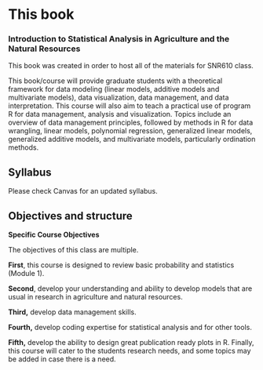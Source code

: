 # This book {.unnumbered}

### Introduction to Statistical Analysis in Agriculture and the Natural Resources

This book was created in order to host all of the materials for SNR610 class.

This book/course will provide graduate students with a theoretical framework for data modeling (linear models, additive models and multivariate models), data visualization, data management, and data interpretation. This course will also aim to teach a practical use of program R for data management, analysis and visualization. Topics include an overview of data management principles, followed by methods in R for data wrangling, linear models, polynomial regression, generalized linear models, generalized additive models, and multivariate models, particularly ordination methods.  

## Syllabus

Please check Canvas for an updated syllabus.

## Objectives and structure

**Specific Course Objectives**

The objectives of this class are multiple.

**First**, this course is designed to review basic probability and statistics (Module 1).

**Second**, develop your understanding and ability to develop models that are usual in research in agriculture and natural resources.

**Third,** develop data management skills.

**Fourth,** develop coding expertise for statistical analysis and for other tools.

**Fifth,** develop the ability to design great publication ready plots in R. Finally, this course will cater to the students research needs, and some topics may be added in case there is a need.
